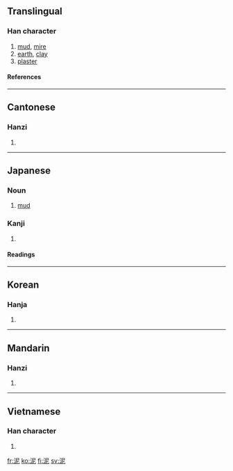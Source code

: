 {{see|泥}}

==Translingual==
===Han character===
{{Han char|rn=85|rad=水|as=05|sn=8|four=3711<sub>1</sub>|canj=水尸心 (ESP)|ids=⿰[[氵]][[尼]]}}
# [[mud]], [[mire]]
# [[earth]], [[clay]]
# [[plaster]]
====References====
{{Han ref|kx=0617.110|dkj=17311|dj=1012.080|hdz=31595.080|uh=6CE5|ud=27877|bh=AA64|bd=43620}}
----

==Cantonese==
===Hanzi===
{{yue-hanzi|jyut=|y=nai4}}
# {{defn|Cantonese}}
----
==Japanese==
===Noun===
{{ja-noun|k|hira=どろ|rom=doro|hidx=とろ'}}
#[[mud]]

===Kanji===
{{ja-kanji|grade=c|rs=水05}}
# {{defn|Japanese}} 
====Readings====
{{ja-readings|on=[[でい]] (dei)|kun=[[どろ]] (doro), [[なずむ]] (nazumu)}}

----

==Korean==
===Hanja===
{{ko-hanja|hangeul=니>이|eumhun=|rv=ni>i|mr=ni>i|y=ni>i}}
# {{defn|Korean}}
----
==Mandarin==
===Hanzi===
{{cmn-hanzi|pin=[[ní]] ([[ni2]])|wg=ni<sup>2</sup>}}
# {{defn|Mandarin}}
----
==Vietnamese==
===Han character===
{{vi-hantu|nê}}
# {{defn|Vietnamese}}

[[fr:泥]]
[[ko:泥]]
[[fi:泥]]
[[sv:泥]]